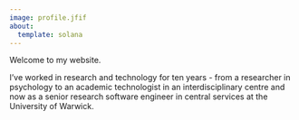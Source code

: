```yaml
---
image: profile.jfif
about:
  template: solana
---
```


Welcome to my website.

I've worked in research and technology for ten years - from a researcher in psychology to an academic technologist in an interdisciplinary centre and now as a senior research software engineer in central services at the University of Warwick.